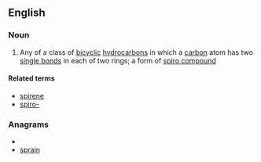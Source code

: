 ==English==

===Noun===
{{en-noun}}

#{{organic compound}} Any of a class of [[bicyclic]] [[hydrocarbon]]s in which a [[carbon]] atom has two [[single bond]]s in each of two rings; a form of [[spiro compound]]

====Related terms====
*[[spirene]]
*[[spiro-]]

===Anagrams===
* {{alphagram|ainprs}}
* [[sprain#English|sprain]]
